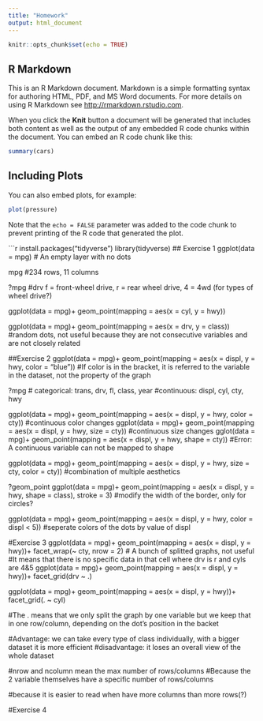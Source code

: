 ```yaml
---
title: "Homework"
output: html_document
---
```


```r
knitr::opts_chunk$set(echo = TRUE)
```

## R Markdown

This is an R Markdown document. Markdown is a simple formatting syntax for authoring HTML, PDF, and MS Word documents. For more details on using R Markdown see <http://rmarkdown.rstudio.com>.

When you click the **Knit** button a document will be generated that includes both content as well as the output of any embedded R code chunks within the document. You can embed an R code chunk like this:

```r
summary(cars)
```

## Including Plots

You can also embed plots, for example:

```r
plot(pressure)
```

Note that the `echo = FALSE` parameter was added to the code chunk to prevent printing of the R code that generated the plot.

```r
install.packages("tidyverse")
library(tidyverse)
## Exercise 1
ggplot(data = mpg)
# An empty layer with no dots

mpg
#234 rows, 11 columns

?mpg
#drv f = front-wheel drive, r = rear wheel drive, 4 = 4wd (for types of wheel drive?)

ggplot(data = mpg)+
  geom_point(mapping = aes(x = cyl, y = hwy))

ggplot(data = mpg)+
  geom_point(mapping = aes(x = drv, y = class))
#random dots, not useful because they are not consecutive variables and are not closely related

##Exercise 2
ggplot(data = mpg)+
  geom_point(mapping = aes(x = displ, y = hwy, color = "blue"))
#If color is in the  bracket, it is referred to the variable in the dataset, not the property of the graph

?mpg
# categorical: trans, drv, fl, class, year 
#continuous: displ, cyl, cty, hwy

ggplot(data = mpg)+
  geom_point(mapping = aes(x = displ, y = hwy, color = cty))
#continuous color changes
ggplot(data = mpg)+
  geom_point(mapping = aes(x = displ, y = hwy, size = cty))
#continuous size changes
gglot(data = mpg)+
  geom_point(mapping = aes(x = displ, y = hwy, shape = cty))
#Error: A continuous variable can not be mapped to shape

ggplot(data = mpg)+
  geom_point(mapping = aes(x = displ, y = hwy, size = cty, color = cty))
#combination of multiple aesthetics

?geom_point
ggplot(data = mpg)+
  geom_point(mapping = aes(x = displ, y = hwy, shape = class), stroke = 3)
#modify the width of the border, only for circles?

ggplot(data = mpg)+
  geom_point(mapping = aes(x = displ, y = hwy, color = displ < 5))
#seperate colors of the dots by value of displ

#Exercise 3
 ggplot(data = mpg)+
 geom_point(mapping = aes(x = displ, y = hwy))+
 facet_wrap(~ cty, nrow = 2)
# A bunch of splitted graphs, not useful
#It means that there is no specific data in that cell where drv is r and cyls are 4&5
ggplot(data = mpg)+
 geom_point(mapping = aes(x = displ, y = hwy))+
 facet_grid(drv ~ .)

ggplot(data = mpg)+
 geom_point(mapping = aes(x = displ, y = hwy))+
 facet_grid(. ~ cyl)

#The . means that we only split the graph by one variable but we keep that in one row/column, depending on the dot's position in the backet

#Advantage: we can take every type of class individually, with a bigger dataset it is more efficient
#disadvantage: it loses an overall view of the whole dataset

#nrow and ncolumn mean the max number of rows/columns
#Because the 2 variable themselves have a specific number of rows/columns

#because it is easier to read when have more columns than more rows(?)

#Exercise 4

